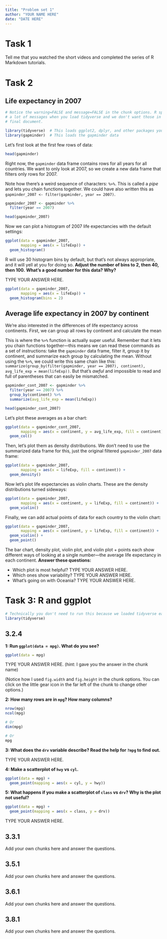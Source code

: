 ```yaml
---
title: "Problem set 1"
author: "YOUR NAME HERE"
date: "DATE HERE"
---
```


# Task 1

Tell me that you watched the short videos and completed the series of R Markdown tutorials.


# Task 2

## Life expectancy in 2007

```r
# Notice the warning=FALSE and message=FALSE in the chunk options. R spits out 
# a lot of messages when you load tidyverse and we don't want those in the 
# final document.

library(tidyverse)  # This loads ggplot2, dplyr, and other packages you'll need
library(gapminder)  # This loads the gapminder data
```

Let's first look at the first few rows of data:

```r
head(gapminder)
```

Right now, the `gapminder` data frame contains rows for all years for all countries. We want to only look at 2007, so we create a new data frame that filters only rows for 2007.

Note how there's a weird sequence of characters: `%>%`. This is called a *pipe* and lets you chain functions together. We could have also written this as `gapminder_2007 <- filter(gapminder, year == 2007)`.

```r
gapminder_2007 <- gapminder %>%
  filter(year == 2007)

head(gapminder_2007)
```

Now we can plot a histogram of 2007 life expectancies with the default settings:

```r
ggplot(data = gapminder_2007, 
       mapping = aes(x = lifeExp)) +
  geom_histogram()
```

R will use 30 histogram bins by default, but that's not always appropriate, and it will yell at you for doing so. **Adjust the number of bins to 2, then 40, then 100.** **What's a good number for this data? Why?**

TYPE YOUR ANSWER HERE.

```r
ggplot(data = gapminder_2007, 
       mapping = aes(x = lifeExp)) +
  geom_histogram(bins = 2)
```

## Average life expectancy in 2007 by continent

We're also interested in the differences of life expectancy across continents. First, we can group all rows by continent and calculate the mean

This is where the `%>%` function is actually super useful. Remember that it lets you chain functions together—this means we can read these commands as a set of instructions: take the `gapminder` data frame, filter it, group it by continent, and summarize each group by calculating the mean. Without using the `%>%`, we could write this same chain like this: `summarize(group_by(filter(gapminder, year == 2007), continent), avg_life_exp = mean(lifeExp))`. But that's *awful* and impossible to read and full of parentheses that can easily be mismatched.

```r
gapminder_cont_2007 <- gapminder %>%
  filter(year == 2007) %>% 
  group_by(continent) %>%
  summarize(avg_life_exp = mean(lifeExp))

head(gapminder_cont_2007)
```

Let's plot these averages as a bar chart:

```r
ggplot(data = gapminder_cont_2007, 
       mapping = aes(x = continent, y = avg_life_exp, fill = continent)) + 
  geom_col()
```

Then, let's plot them as density distributions. We don't need to use the summarized data frame for this, just the original filtered `gapminder_2007` data frame:

```r
ggplot(data = gapminder_2007, 
       mapping = aes(x = lifeExp, fill = continent)) + 
  geom_density()
```

Now let's plot life expectancies as violin charts. These are the density distributions turned sideways:

```r
ggplot(data = gapminder_2007, 
       mapping = aes(x = continent, y = lifeExp, fill = continent)) + 
  geom_violin()
```

Finally, we can add actual points of data for each country to the violin chart:

```r
ggplot(data = gapminder_2007, 
       mapping = aes(x = continent, y = lifeExp, fill = continent)) + 
  geom_violin() +
  geom_point()
```

The bar chart, density plot, violin plot, and violin plot + points each show different ways of looking at a single number—the average life expectancy in each continent. **Answer these questions:**

- Which plot is most helpful? TYPE YOUR ANSWER HERE.
- Which ones show variability? TYPE YOUR ANSWER HERE.
- What's going on with Oceania? TYPE YOUR ANSWER HERE.


# Task 3: R and ggplot

```r
# Technically you don't need to run this because we loaded tidyverse earlier in Task 2
library(tidyverse)
```

## 3.2.4

**1: Run `ggplot(data = mpg)`. What do you see?**

```r
ggplot(data = mpg)
```

TYPE YOUR ANSWER HERE. (hint: I gave you the answer in the chunk name)

(Notice how I used `fig.width` and `fig.height` in the chunk options. You can click on the little gear icon in the far left of the chunk to change other options.)

**2: How many rows are in `mpg`? How many columns?**

```r
nrow(mpg)
ncol(mpg)

# Or
dim(mpg)

# Or
mpg
```

**3: What does the `drv` variable describe? Read the help for `?mpg` to find out.**

TYPE YOUR ANSWER HERE.

**4: Make a scatterplot of `hwy` vs `cyl`.**

```r
ggplot(data = mpg) + 
  geom_point(mapping = aes(x = cyl, y = hwy))
```

**5: What happens if you make a scatterplot of `class` vs `drv`? Why is the plot not useful?**

```r
ggplot(data = mpg) + 
  geom_point(mapping = aes(x = class, y = drv))
```

TYPE YOUR ANSWER HERE.


## 3.3.1

Add your own chunks here and answer the questions.

## 3.5.1

Add your own chunks here and answer the questions.

## 3.6.1

Add your own chunks here and answer the questions.

## 3.8.1

Add your own chunks here and answer the questions.

